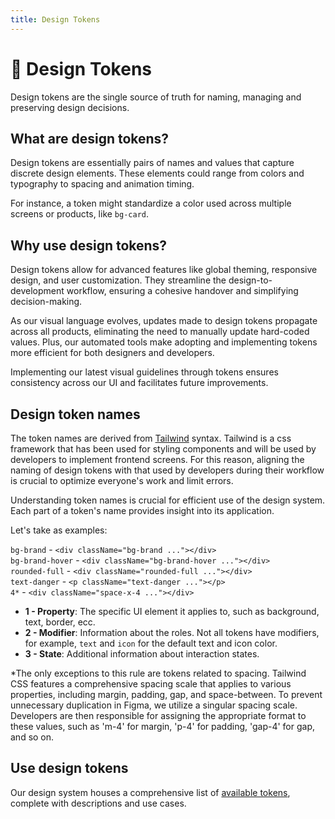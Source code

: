 ```yaml
---
title: Design Tokens
---
```


# 🔗 Design Tokens

Design tokens are the single source of truth for naming, managing and preserving design decisions.

## What are design tokens?

Design tokens are essentially pairs of names and values that capture discrete design elements. These elements could range from colors and typography to spacing and animation timing.

For instance, a token might standardize a color used across multiple screens or products, like `bg-card`.

## Why use design tokens?

Design tokens allow for advanced features like global theming, responsive design, and user customization. They streamline the design-to-development workflow, ensuring a cohesive handover and simplifying decision-making.

As our visual language evolves, updates made to design tokens propagate across all products, eliminating the need to manually update hard-coded values. Plus, our automated tools make adopting and implementing tokens more efficient for both designers and developers.

Implementing our latest visual guidelines through tokens ensures consistency across our UI and facilitates future improvements.

## Design token names

The token names are derived from [Tailwind](https://tailwindcss.com/) syntax. Tailwind is a css framework that has been used for styling components and will be used by developers to implement frontend screens. For this reason, aligning the naming of design tokens with that used by developers during their workflow is crucial to optimize everyone's work and limit errors.

Understanding token names is crucial for efficient use of the design system. Each part of a token's name provides insight into its application.

Let's take as examples:

`bg-brand` - `<div className="bg-brand ..."></div>`  
`bg-brand-hover` - `<div className="bg-brand-hover ..."></div>`  
`rounded-full` - `<div className="rounded-full ..."></div>`  
`text-danger` - `<p className="text-danger ..."></p>`  
`4*` - `<div className="space-x-4 ..."></div>`  

- **1 - Property**: The specific UI element it applies to, such as background, text, border, ecc.
- **2 - Modifier**: Information about the roles. Not all tokens have modifiers, for example, `text` and `icon` for the default text and icon color.
- **3 - State**: Additional information about interaction states.

\*The only exceptions to this rule are tokens related to spacing. Tailwind CSS features a comprehensive spacing scale that applies to various properties, including margin, padding, gap, and space-between. To prevent unnecessary duplication in Figma, we utilize a singular spacing scale. Developers are then responsible for assigning the appropriate format to these values, such as 'm-4' for margin, 'p-4' for padding, 'gap-4' for gap, and so on.

## Use design tokens

Our design system houses a comprehensive list of [available tokens](/documentation/tokens/), complete with descriptions and use cases.
